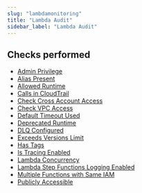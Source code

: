 ```yaml
---
slug: "lambdamonitoring"
title: "Lambda Audit"
sidebar_label: "Lambda Audit"
---
```


## Checks performed

- [Admin Privilege](lambdamonitoring/rules/admin_privilege)
- [Alias Present](lambdamonitoring/rules/alias_present)
- [Allowed Runtime](lambdamonitoring/rules/allowed_runtime)
- [Calls in CloudTrail](lambdamonitoring/rules/calls_in_cloudtrail)
- [Check Cross Account Access](lambdamonitoring/rules/check_cross_account_access)
- [Check VPC Access](lambdamonitoring/rules/check_vpc_access)
- [Default Timeout Used](lambdamonitoring/rules/default_timeout_used)
- [Deprecated Runtime](lambdamonitoring/rules/deprecated_runtime)
- [DLQ Configured](lambdamonitoring/rules/dlq_configured)
- [Exceeds Versions Limit](lambdamonitoring/rules/exceeds_versions_limit)
- [Has Tags](lambdamonitoring/rules/has_tags)
- [Is Tracing Enabled](lambdamonitoring/rules/is_tracing_enabled)
- [Lambda Concurrency](lambdamonitoring/rules/lambda_concurrency)
- [Lambda Step Functions Logging Enabled](lambdamonitoring/rules/lambda_step_functions_logging_enabled)
- [Multiple Functions with Same IAM](lambdamonitoring/rules/multiple_functions_with_same_iam)
- [Publicly Accessible](lambdamonitoring/rules/publicly_accessible)

